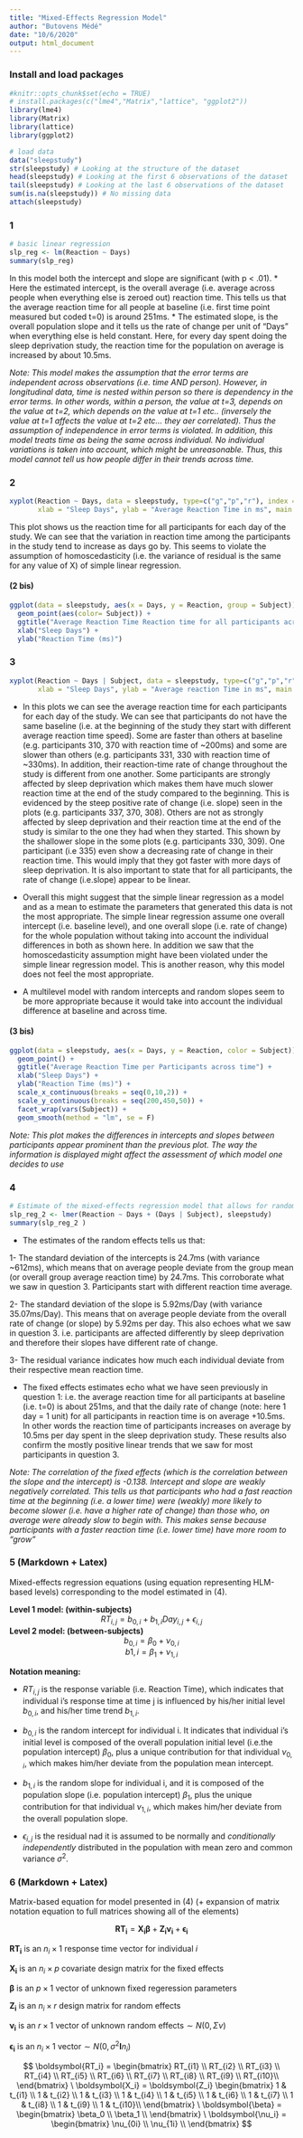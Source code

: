 ```yaml
---
title: "Mixed-Effects Regression Model"
author: "Butovens Médé"
date: "10/6/2020"
output: html_document
---
```

### Install and load packages
```r
#knitr::opts_chunk$set(echo = TRUE)
# install.packages(c("lme4","Matrix","lattice", "ggplot2"))
library(lme4)
library(Matrix)
library(lattice)
library(ggplot2)

# load data
data("sleepstudy")
str(sleepstudy) # Looking at the structure of the dataset
head(sleepstudy) # Looking at the first 6 observations of the dataset
tail(sleepstudy) # Looking at the last 6 observations of the dataset
sum(is.na(sleepstudy)) # No missing data
attach(sleepstudy)
```

### 1
```r
# basic linear regression
slp_reg <- lm(Reaction ~ Days)
summary(slp_reg)
```
In this model both the intercept and slope are significant (with p < .01). 
* Here the estimated intercept, is the overall average (i.e. average across people when everything else is zeroed out) reaction time. This tells us that the average reaction time for all people at baseline (i.e. first time point measured but coded t=0) is around 251ms.
* The estimated slope, is the overall population slope and it tells us the rate of change per unit of "Days" when everything else is held constant. Here, for every day spent doing the sleep deprivation study, the reaction time for the population on average is increased by about 10.5ms.

*Note: This model makes the assumption that the error terms are independent across observations (i.e. time AND person). However, in longitudinal data, time is nested within person so there is dependency in the error terms. In other words, within a  person, the value at t=3, depends on the value at t=2, which depends on the value at t=1 etc.. (inversely the value at t=1 affects the value at t=2 etc... they aer correlated). Thus the assumption of independence in error terms is violated. In addition, this model treats time as being the same across individual. No individual variations is taken into account, which might be unreasonable. Thus, this model cannot tell us how people differ in their trends across time.*

### 2
```r
xyplot(Reaction ~ Days, data = sleepstudy, type=c("g","p","r"), index = function(x,y)coef(lm(y~x))[1],
       xlab = "Sleep Days", ylab = "Average Reaction Time in ms", main = "Reaction time for all participants \n across time", aspect = "xy")
```

This plot shows us the reaction time for all participants for each day of the study. We can see that the variation in reaction time among the participants in the study tend to increase as days go by. This seems to violate the assumption of homoscedasticity (i.e. the variance of residual is the same for any value of X) of simple linear regression.   


#### (2 bis)
```r
ggplot(data = sleepstudy, aes(x = Days, y = Reaction, group = Subject)) + 
  geom_point(aes(color= Subject)) +
  ggtitle("Average Reaction Time Reaction time for all participants across time") +
  xlab("Sleep Days") +
  ylab("Reaction Time (ms)")

```


### 3
```r
xyplot(Reaction ~ Days | Subject, data = sleepstudy, type=c("g","p","r"), index = function(x,y)coef(lm(y~x))[1],
       xlab = "Sleep Days", ylab = "Average reaction Time in ms", main = "Reaction time per participant \n across time", aspect = "xy")
```

* In this plots we can see the average reaction time for each participants for each day of the study. We can see that participants do not have the same baseline (i.e. at the beginning of the study they start with different average reaction time speed). Some are faster than others at baseline (e.g. participants 310, 370 with reaction time of ~200ms) and some are slower than others (e.g. participants 331, 330 with reaction time of ~330ms). In addition, their reaction-time rate of change throughout the study is different from one another. Some participants are strongly affected by sleep deprivation which makes them have much slower reaction time at the end of the study compared to the beginning. This is evidenced by the steep positive rate of change (i.e. slope) seen in the plots (e.g. participants 337, 370, 308). Others are not as strongly affected by sleep deprivation and their reaction time at the end of the study is similar to the one they had when they started. This shown by the shallower slope in the some plots (e.g. participants 330, 309). One participant (i.e 335) even show a decreasing rate of change in their reaction time. This would imply that they got faster with more days of sleep deprivation. It is also important to state that for all participants, the rate of change (i.e.slope) appear to be linear.

* Overall this might suggest that the simple linear regression as a model and as a mean to estimate the parameters that generated this data is not the most appropriate. The simple linear regression assume one overall intercept (i.e. baseline level), and one overall slope (i.e. rate of change) for the whole population without taking into account the individual differences in both as shown here. In addition we saw that the homoscedasticity assumption might have been violated under the simple linear regression model. This is another reason, why this model does not feel the most appropriate.

* A multilevel model with random intercepts and random slopes seem to be more appropriate because it would take into account the individual difference at baseline and across time.


#### (3 bis)
```r
ggplot(data = sleepstudy, aes(x = Days, y = Reaction, color = Subject)) +
  geom_point() +
  ggtitle("Average Reaction Time per Participants across time") +
  xlab("Sleep Days") +
  ylab("Reaction Time (ms)") +
  scale_x_continuous(breaks = seq(0,10,2)) +
  scale_y_continuous(breaks = seq(200,450,50)) +
  facet_wrap(vars(Subject)) +
  geom_smooth(method = "lm", se = F)
```

*Note: This plot makes the differences in intercepts and slopes between participants appear prominent than the previous plot. The way the information is displayed might affect the assessment of which model one decides to use*

### 4
```r
# Estimate of the mixed-effects regression model that allows for random effects of intercepts and slopes
slp_reg_2 <- lmer(Reaction ~ Days + (Days | Subject), sleepstudy)
summary(slp_reg_2 )
```

* The estimates of the random effects tells us that: 

1- The standard deviation of the intercepts is 24.7ms (with variance ~612ms), which means that on average people deviate from the group mean (or overall group average reaction time) by 24.7ms. This corroborate what we saw in question 3. Participants start with different reaction time average. 

2- The standard deviation of the slope is 5.92ms/Day (with variance 35.07ms/Day). This means that on average people deviate from the overall rate of change (or slope) by 5.92ms per day. This also echoes what we saw in question 3. i.e. participants are affected differently by sleep deprivation and therefore their slopes have different rate of change. 

3- The residual variance indicates how much each individual deviate from their respective mean reaction time. 

* The fixed effects estimates echo what we have seen previously in question 1: i.e. the average reaction time for all participants at baseline (i.e. t=0) is about 251ms, and that the daily rate of change (note: here 1 day = 1 unit) for all participants in reaction time is on average +10.5ms. In other words the reaction time of participants increases on average by 10.5ms per day spent in the sleep deprivation study. These results also confirm the mostly positive linear trends that we saw for most participants in question 3.

*Note: The correlation of the fixed effects (which is the correlation between the slope and the intercept) is -0.138. Intercept and slope are weakly negatively correlated. This tells us that participants who had a fast reaction time at the beginning (i.e. a lower time) were (weakly) more likely to become slower (i.e. have a higher rate of change) than those who, on average were already slow to begin with. This makes sense because participants with a faster reaction time (i.e. lower time) have more room to "grow"*

### 5 (Markdown + Latex)
Mixed-effects regression equations (using equation representing HLM-based levels) corresponding to the model estimated in (4).



**Level 1 model: (within-subjects)**
<center>$RT_{i,j} = b_{0,i} + b_{1,i}Day_{i,j} + \epsilon_{i,j}$</center>

**Level 2 model: (between-subjects)**
<center>$b_{0,i} = \beta_{0} + \nu_{0,i}$</center>

<center>$b1,i = \beta_{1} + \nu_{1,i}$</center>



**Notation meaning:** 

* $RT_{i,j}$ is the response variable (i.e. Reaction Time), which indicates that individual i’s response time at time j is influenced by his/her initial level $b_{0,i}$, and his/her time trend $b_{1,i}$.

* $b_{0,i}$ is the random intercept for individual i. It indicates that individual i’s initial level is composed of
the overall population initial level (i.e.the population intercept) $\beta_{0}$, plus a unique contribution for that
individual $\nu_{0,i}$, which makes him/her deviate from the population mean intercept.

* $b_{1,i}$ is the random slope for individual i, and it is composed of the population slope (i.e. population
intercept) $\beta_{1}$, plus the unique contribution for that individual $\nu_{1,i}$, which makes him/her deviate from
the overall population slope.

* $\epsilon_{i,j}$ is the residual nad it is assumed to be normally and *conditionally independently* distributed in the
population with mean zero and common variance $\sigma^{2}$.


### 6 (Markdown + Latex)
Matrix-based equation for model presented in (4) (+ expansion of matrix notation equation to full matrices showing all of the elements)

<center>$\boldsymbol{RT_i} = \boldsymbol{X_i \beta} + \boldsymbol{Z_i \nu_i} + \boldsymbol{\epsilon_i}$</center>

$\boldsymbol{RT_i} \text{ is an} \ n_i \times 1 \ \text{response time vector for individual} \ i$

$\boldsymbol{X_i} \text{ is an} \ n_i \times p \ \text{covariate design matrix for the fixed effects}$

$\boldsymbol{\beta} \text{ is an} \ p \times 1 \ \text{vector of unknown fixed regeression parameters}$

$\boldsymbol{Z_i} \text{ is an} \ n_i \times r \ \text{design matrix for random effects}$

$\boldsymbol{\nu_i} \text{ is an} \ r \times 1 \ \text{vector of unknown random effects} \sim N(0,\Sigma\nu)$

$\boldsymbol{\epsilon_i} \text{ is an} \ n_i \times 1 \ \text{vector} \sim N(0,\sigma^2 \boldsymbol{I}n_i)$


$$ \boldsymbol{RT_i} = \begin{bmatrix} RT_{i1} \\  RT_{i2} \\  RT_{i3} \\ RT_{i4} \\  RT_{i5} \\  RT_{i6} \\ RT_{i7} \\ RT_{i8} \\  RT_{i9} \\ RT_{i10}\\ 
\end{bmatrix} \ 
\boldsymbol{X_i} = \boldsymbol{Z_i} \begin{bmatrix} 1 & t_{i1} \\ 1 & t_{i2} \\ 1 & t_{i3} \\ 1 & t_{i4} \\ 1 & t_{i5} \\ 1 & t_{i6} \\ 1 & t_{i7} \\ 1 & t_{i8} \\ 1 & t_{i9} \\ 1 & t_{i10}\\ 
\end{bmatrix} \ 
\boldsymbol{\beta} = \begin{bmatrix} \beta_0 \\ \beta_1 \\ \end{bmatrix} \
\boldsymbol{\nu_i} = \begin{bmatrix} \nu_{0i} \\ \nu_{1i} \\ \end{bmatrix}
$$


